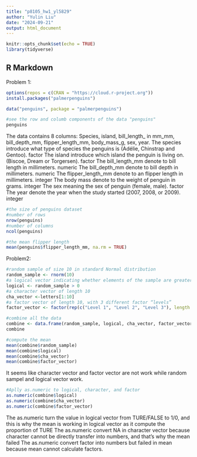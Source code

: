 ```yaml
---
title: "p8105_hw1_yl5829"
author: "Yulin Liu"
date: "2024-09-21"
output: html_document
---
```


```r
knitr::opts_chunk$set(echo = TRUE)
library(tidyverse)
```

## R Markdown
Problem 1:

```r
options(repos = c(CRAN = "https://cloud.r-project.org"))
install.packages("palmerpenguins")
```

```r
data("penguins", package = "palmerpenguins")
```

```r
#see the row and columb components of the data "penguins"
penguins
```

The data contains 8 columns: Species, island, bill_length_ in mm_mm, bill_depth_mm, flipper_length_mm, body_mass_g, sex, year.
The species introduce what type of species the penguins is (Adélie, Chinstrap and Gentoo). factor
The island introduce which island the penguin is living on. (Biscoe, Dream or Torgersen). factor
The bill_length_mm denote to bill length in millimeters. numeric
The bill_depth_mm denote to bill depth in millimeters. numeric
The flipper_length_mm denote to an flipper length in millimeters. integer
The body mass denote to the weight of penguin in grams. integer
The sex meaning the sex of penguin (female, male). factor
The year denote the year when the study started (2007, 2008, or 2009). integer


```r
#the size of penguins dataset
#number of rows
nrow(penguins)
#number of columns
ncol(penguins)

#the mean flipper length
mean(penguins$flipper_length_mm, na.rm = TRUE)
```

Problem2:
```r
#random sample of size 10 in standard Normal distribution
random_sample <- rnorm(10)
#a logical vector indicating whether elements of the sample are greater than 0
logical <- random_sample > 0
#a character vector of length 10
cha_vector <-letters[1:10]
#a factor vector of length 10, with 3 different factor “levels”
factor_vector <- factor(rep(c("Level 1", "Level 2", "Level 3"), length.out = 10))
```

```r
#combine all the data
combine <- data.frame(random_sample, logical, cha_vector, factor_vector)
combine
```

```r
#compute the mean
mean(combine$random_sample)
mean(combine$logical)
mean(combine$cha_vector)
mean(combine$factor_vector)
```
It seems like character vector and factor vector are not work while random sampel and logical vector work.

```r
#Aplly as.numeric to logical, character, and factor
as.numeric(combine$logical)
as.numeric(combine$cha_vector)
as.numeric(combine$factor_vector)
```
The as.numeric turn the value in logical vector from TURE/FALSE to 1/0, and this is why the mean is working in logical vector as it compute the proportion of TURE
The as.numeric convert NA in character vector because character cannot be directly transfer into numbers, and that's why the mean failed
The as.numeric convert factor into numbers but failed in mean because mean cannot calculate factors.

